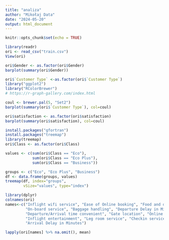 ```yaml
---
title: "analiza"
author: "Mikołaj Data"
date: "2024-05-20"
output: html_document
---
```


```r
knitr::opts_chunk$set(echo = TRUE)
```

```r
library(readr)
ori <- read_csv("train.csv")
View(ori)
```

```r
ori$Gender <- as.factor(ori$Gender)
barplot(summary(ori$Gender))
```
```r
ori$`Customer Type` <-as.factor(ori$`Customer Type`)
library("ggplot2")
library("RColorBrewer")
# https://r-graph-gallery.com/index.html

coul <- brewer.pal(5, "Set2") 
barplot(summary(ori$`Customer Type`), col=coul)
```

```r
ori$satisfaction <- as.factor(ori$satisfaction)
barplot(summary(ori$satisfaction), col=coul)
```

```r
install.packages("gfortran")
install.packages("treemap")
library(treemap)
ori$Class <- as.factor(ori$Class)

values <- c(sum(ori$Class == "Eco"), 
            sum(ori$Class == "Eco Plus"), 
            sum(ori$Class == "Business"))

groups <- c("Eco", "Eco Plus", "Business")
df <- data.frame(groups, values)
treemap(df, index="groups",
        vSize="values", type="index")
```

```r
library(dplyr)
colnames(ori)
names<-c("Inflight wifi service", "Ease of Online booking", "Food and drink", "Seat comfort",
         "On-board service", "Baggage handling", "Departure Delay in Minutes",
         "Departure/Arrival time convenient", "Gate location", "Online boarding",
         "Inflight entertainment", "Leg room service", "Checkin service",
         "Arrival Delay in Minutes")

lapply(ori[names] %>% na.omit(), mean)
```